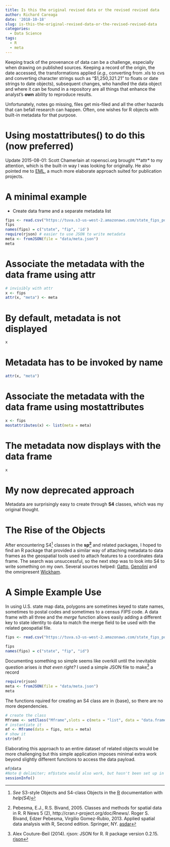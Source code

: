 ```yaml
---
title: Is this the original revised data or the revised revised data
author: Richard Careaga
date: '2018-10-18'
slug: is-this-the-original-revised-data-or-the-revised-revised-data
categories:
  - Data Science
tags:
  - R
  - meta
---
```


Keeping track of the provenance of data can be a challenge, especially when drawing on published sources. Keeping a record of the origin, the date accessed, the transformations applied (*e.g.,* converting from .xls to cvs and converting character strings such as "$1,250,321.21" to floats or date strings to date objects), subsequent changes, who handled the data object and where it can be found in a repository are all things that enhance the analyst's **own** ability to reproduce results. 

Unfortunately, notes go missing, files get mis-filed and all the other hazards that can befall research can happen. Often, one wishes for R objects with built-in metadata for that purpose.

# Using mostattributes() to do this (now preferred)
Update 2015-08-01: Scott Chamerlain at ropensci.org brought **attr* to my attention, which is the built-in way I was looking for originally. He also pointed me to [EML], a much more elaborate approach suited for publication projects.

# A minimal example
* Create data frame and a separate metadata list
```r
fips <- read.csv("https://tuva.s3-us-west-2.amazonaws.com/state_fips_postal.csv", header = FALSE)
fips
names(fips) = c("state", "fip", 'id')
require(rjson) # easier to use JSON to write metadata
meta <- fromJSON(file = "data/meta.json")
meta
```

# Associate the metadata with the data frame using **attr**
```r
# invisibly with attr
x <- fips
attr(x, "meta") <- meta
```

# By default, metadata is not displayed
```r
x
```

# Metadata has to be invoked by name
```r
attr(x, "meta")
```

# Associate the metadata with the data frame using **mostattributes**
```r
x <- fips
mostattributes(x) <- list(meta = meta)
```

# The metadata now displays with the data frame
```r
x
```

# My now deprecated approach

Metadata are surprisingly easy to create through **S4** classes, which was my original thought.

# The Rise of the Objects

After encountering S4[^S4] classes in the **sp[^sp]** and related packages, I hoped to find an R package that provided a similar way of attaching metadata to data frames as the geospatial tools used to attach features to a coordinates data frame. The search was unsuccessful, so the next step was to look into S4 to write something on my own. Several sources helped: [Gatto], [Genolini] and the omnipresent [Wickham].

# A Simple Example Use

In using U.S. state map data, polygons are sometimes keyed to state names, sometimes to postal codes and sometimes to a census *FIPS* code. A data frame with all three and the *merge* function allows easily adding a different key to state identity to data to match the merge field to be used with the related geospatial file. 

```r

fips <- read.csv("https://tuva.s3-us-west-2.amazonaws.com/state_fips_postal.csv", header = FALSE)

fips
names(fips) = c("state", "fip", "id")
```

Documenting something so simple seems like overkill until the inevitable question arises *is that even right?* I used a simple JSON file to make[^rjson] a record

```r
require(rjson)
meta <- fromJSON(file = "data/meta.json")
meta
```

The functions rquired for creating an S4 class are in {base}, so there are no more dependencies.

```r
# create the class
Mframe <- setClass("Mframe",slots = c(meta = "list", data = "data.frame"))
# instantiate it
mf <- Mframe(data = fips, meta = meta)
# show it
str(mf)
```

Elaborating this approach to an entire dataset of related objects would be more challenging but this simple application imposes minimal extra work beyond slightly different functions to access the data payload.

```r
mf@data
#Note @ delimiter; mf$state would also work, but hasn't been set up in the class definition
sessionInfo()

```


[^S4]: *See* S3-style Objects and S4-class Objects in the [R] documentation with *help(S4)*
[^rjson]: Alex Couture-Beil (2014). rjson: JSON for R. R package version 0.2.15. [rjson]
[^sp]: Pebesma, E.J., R.S. Bivand, 2005. Classes and methods for spatial data in R. R News 5 (2), http://cran.r-project.org/doc/Rnews/. Roger S. Bivand, Edzer Pebesma, Virgilio Gomez-Rubio, 2013. Applied spatial data analysis with R, Second edition. Springer, NY. [asdar]


[asdar]:http://www.asdar-book.org/
[Gatto]: http://bioconductor.org/help/course-materials/2013/CSAMA2013/friday/afternoon/S4-tutorial.pdf
[Genolini]: https://cran.r-project.org/doc/contrib/Genolini-S4tutorialV0-5en.pdf
[R]: http://rproject.org
[rjson]: http://CRAN.R-project.org/package=rjson
[Wickham]: http://adv-r.had.co.nz/S4.html
[EML]: https://github.com/ropensci/EML#writing-r-data-into-eml

